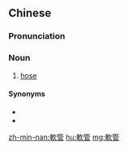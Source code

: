{{also|软管}}
==Chinese==
{{zh-forms|s=软管}}

===Pronunciation===
{{zh-pron
|m=ruǎnguǎn
|c=jyun5 gun2
|cat=n
}}

===Noun===
{{zh-noun}}

# [[hose]] {{gloss|flexible tube}}

====Synonyms====
* {{zh-l|水龍}}
* {{zh-l|水龍帶}}

[[zh-min-nan:軟管]]
[[hu:軟管]]
[[mg:軟管]]